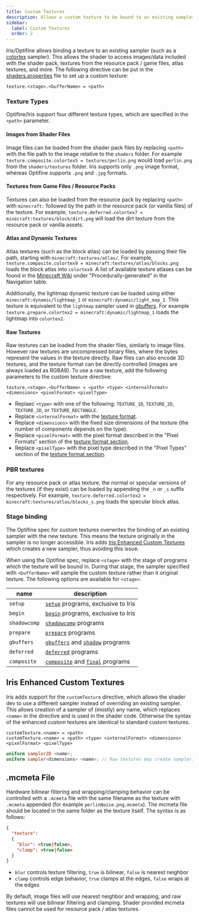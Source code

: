 ```yaml
---
title: Custom Textures
description: Allows a custom texture to be bound to an existing sampler (such as a colortex).
sidebar:
  label: Custom Textures
  order: 2
---
```



Iris/Optifine allows binding a texture to an existing sampler (such as a [colortex](/current/reference/buffers/colortex) sampler). This allows the shader to access images/data included with the shader pack, textures from the resource pack / game files, atlas textures, and more. The following directive can be put in the [shaders.properties](/current/reference/shadersproperties/overview) file to set up a custom texture:

```properties title="shaders.properties"
texture.<stage>.<bufferName> = <path>
```

### Texture Types
Optifine/Iris support four different texture types, which are specified in the `<path>` parameter.

#### Images from Shader Files
Image files can be loaded from the shader pack files by replacing `<path>` with the file path to the image relative to the `shaders` folder. For example `texture.composite.colortex5 = textures/perlin.png` would load `perlin.png` from the `shaders/textures` folder. Iris supports only `.png` image format, whereas Optifine supports `.png` and `.jpg` formats.

#### Textures from Game Files / Resource Packs
Textures can also be loaded from the resource pack by replacing `<path>` with `minecraft:` followed by the path in the resource pack (or vanilla files) of the texture. For example, `texture.deferred.colortex7 = minecraft:textures/block/dirt.png` will load the dirt texture from the resource pack or vanilla assets.

#### Atlas and Dynamic Textures
Atlas textures (such as the block atlas) can be loaded by passing their file path, starting with `minecraft:textures/atlas/`. For example, `texture.composite.colortex9 = minecraft:textures/atlas/blocks.png` loads the block atlas into `colortex9`. A list of available texture atlases can be found in the [Minecraft Wiki](https://minecraft.wiki/w/Texture_atlas#Navigation) under "Procedurally-generated" in the Navigation table.

Additionally, the lightmap dynamic texture can be loaded using either `minecraft:dynamic/lightmap_1` or `minecraft:dynamic/light_map_1`. This texture is equivalent to the `lightmap` sampler used in [gbuffers](/current/reference/programs/gbuffers). For example `texture.prepare.colortex2 = minecraft:dynamic/lightmap_1` loads the lightmap into `colortex2`. 

#### Raw Textures
Raw textures can be loaded from the shader files, similarly to image files. However raw textures are uncompressed binary files, where the bytes represent the values in the texture directly. Raw files can also encode 3D textures, and the texture format can be directly controlled (images are always loaded as RGBA8). To use a raw texture, add the following parameters to the custom texture directive:

```properties  title="shaders.properties" ins="<type> <internalFormat> <dimensions> <pixelFormat> <pixelType>"
texture.<stage>.<bufferName> = <path> <type> <internalFormat> <dimensions> <pixelFormat> <pixelType>
```
- Replaec `<type>` with one of the following: `TEXTURE_1D`, `TEXTURE_2D`, `TEXTURE_3D`, or `TEXTURE_RECTANGLE`.
- Replace `<internalFormat>` with the [texture format](/current/reference/buffers/image_format).
- Replace `<dimensions>` with the fixed size dimensions of the texture (the number of components depends on the type).
- Replace `<pixelFormat>` with the pixel format described in the "Pixel Formats" section of the [texture format section](/current/reference/buffers/image_format).
- Replace `<pixelType>` with the pixel type described in the "Pixel Types" section of the [texture format section](/current/reference/buffers/image_format).


### PBR textures
For any resource pack or atlas texture, the normal or specular versions of the textures (if they exist) can be loaded by appending the `_n` or `_s` suffix respectively. For example, `texture.deferred.colortex2 = minecraft:textures/atlas/blocks_s.png` loads the specular block atlas.


### Stage binding
The Optifine spec for custom textures overwrites the binding of an existing sampler with the new texture. This means the texture originally in the sampler is no longer accessible. Iris adds [Iris Enhanced Custom Textures](#iris-enhanced-custom-textures) which creates a new sampler, thus avoiding this issue.

When using the Optifine spec, replace `<stage>` with the stage of programs which the texture will be bound in. During that stage, the sampler specified with `<bufferName>` will sample the custom texture rather than it original texture. The following options are available for `<stage>`:

| name         | description                                                                                    |
|--------------|----------------------------------------------------------------------------------------------- |
| `setup`      | [`setup`](/current/reference/prorgams/setup) programs, exclusive to Iris                               |
| `begin`      | [`begin`](/current/reference/programs/begin) programs, exclusive to Iris                               |
| `shadowcomp` | [`shadowcomp`](/current/reference/programs/shadow_comp) programs                                       |
| `prepare`    | [`prepare`](/current/reference/programs/prepare) programs                                              |
| `gbuffers`   | [`gbuffers`](/current/reference/programs/gbuffers) and [`shadow`](/current/reference/programs/shadow) programs |
| `deferred`   | [`deferred`](/current/reference/programs/deferred) programs                                            |
| `composite`  | [`composite`](/current/reference/programs/composite) and [`final`](/current/reference/programs/final) programs |


## Iris Enhanced Custom Textures
Iris adds support for the `customTexture` directive, which allows the shader dev to use a different sampler instead of overriding an existing sampler. This allows creation of a sampler of (mostly) any name, which replaces `<name>` in the directive and is used in the shader code. Otherwise the syntax of the enhanced custom textures are identical to standard custom textures.

```properties title="shaders.properties"
customTexture.<name> = <path>
customTexture.<name> = <path> <type> <internalFormat> <dimensions> <pixelFormat> <pixelType>
```

```glsl title="shader code"
uniform sampler2D <name>;
uniform sampler<dimensions> <name>; // Raw textures may create sampler1D, sampler2D, sampler3D, or sampler2DRect
```


## .mcmeta File
Hardware bilinear filtering and wrapping/clamping behavior can be controlled with a `.mcmeta` file with the same filename as the texture with `.mcmeta` appended (for example `perlinNoise.png.mcmeta`). The mcmeta file should be located in the same folder as the texture itself. The syntax is as follows:

```json title=".mcmeta file"
{
  "texture":
  {
    "blur": <true|false>,
    "clamp": <true|false>
  }
}
```

- `blur` controls texture filtering, `true` is bilinear, `false` is nearest neighbor
- `clamp` controls edge behavior, `true` clamps at the edges, `false` wraps at the edges

By default, image files will use nearest neighbor and wrapping, and raw textures will use bilinear filtering and clamping. Shader provided mcmeta files cannot be used for resource pack / atlas textures.

<img src="/src/assets/cucumber.png" width="1" height="1" />